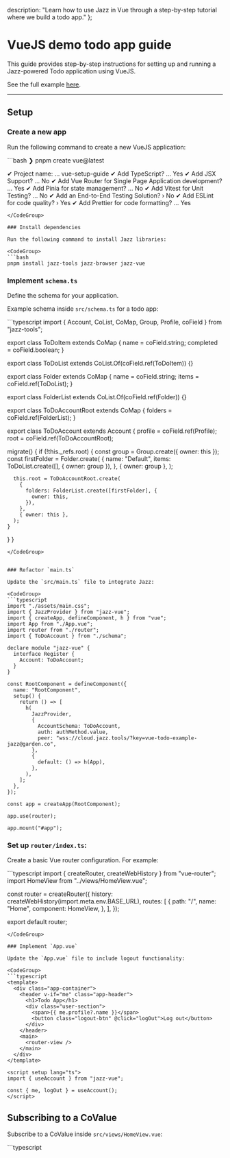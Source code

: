   description: "Learn how to use Jazz in Vue through a step-by-step tutorial where we build a todo app."
};


# VueJS demo todo app guide

This guide provides step-by-step instructions for setting up and running a Jazz-powered Todo application using VueJS.

See the full example [here](https://github.com/garden-co/jazz/tree/main/examples/todo-vue).

---

## Setup

### Create a new app

Run the following command to create a new VueJS application:

<CodeGroup>
```bash
❯ pnpm create vue@latest

✔ Project name: … vue-setup-guide
✔ Add TypeScript? … Yes
✔ Add JSX Support? … No
✔ Add Vue Router for Single Page Application development? … Yes
✔ Add Pinia for state management? … No
✔ Add Vitest for Unit Testing? … No
✔ Add an End-to-End Testing Solution? › No
✔ Add ESLint for code quality? › Yes
✔ Add Prettier for code formatting? … Yes
```
</CodeGroup>

### Install dependencies

Run the following command to install Jazz libraries:

<CodeGroup>
```bash
pnpm install jazz-tools jazz-browser jazz-vue
```
</CodeGroup>

### Implement `schema.ts`

Define the schema for your application.

Example schema inside `src/schema.ts` for a todo app:

<CodeGroup>
```typescript
import { Account, CoList, CoMap, Group, Profile, coField } from "jazz-tools";

export class ToDoItem extends CoMap {
  name = coField.string;
  completed = coField.boolean;
}

export class ToDoList extends CoList.Of(coField.ref(ToDoItem)) {}

export class Folder extends CoMap {
  name = coField.string;
  items = coField.ref(ToDoList);
}

export class FolderList extends CoList.Of(coField.ref(Folder)) {}

export class ToDoAccountRoot extends CoMap {
  folders = coField.ref(FolderList);
}

export class ToDoAccount extends Account {
  profile = coField.ref(Profile);
  root = coField.ref(ToDoAccountRoot);

  migrate() {
    if (!this._refs.root) {
      const group = Group.create({ owner: this });
      const firstFolder = Folder.create(
        {
          name: "Default",
          items: ToDoList.create([], { owner: group }),
        },
        { owner: group },
      );


      this.root = ToDoAccountRoot.create(
        {
          folders: FolderList.create([firstFolder], {
            owner: this,
          }),
        },
        { owner: this },
      );
    }
  }
}
```
</CodeGroup>


### Refactor `main.ts`

Update the `src/main.ts` file to integrate Jazz:

<CodeGroup>
```typescript
import "./assets/main.css";
import { JazzProvider } from "jazz-vue";
import { createApp, defineComponent, h } from "vue";
import App from "./App.vue";
import router from "./router";
import { ToDoAccount } from "./schema";

declare module "jazz-vue" {
  interface Register {
    Account: ToDoAccount;
  }
}

const RootComponent = defineComponent({
  name: "RootComponent",
  setup() {
    return () => [
      h(
        JazzProvider,
        {
          AccountSchema: ToDoAccount,
          auth: authMethod.value,
          peer: "wss://cloud.jazz.tools/?key=vue-todo-example-jazz@garden.co",
        },
        {
          default: () => h(App),
        },
      ),
    ];
  },
});

const app = createApp(RootComponent);

app.use(router);

app.mount("#app");
```
</CodeGroup>

### Set up `router/index.ts`:

Create a basic Vue router configuration. For example:

<CodeGroup>
```typescript
import { createRouter, createWebHistory } from "vue-router";
import HomeView from "../views/HomeView.vue";

const router = createRouter({
  history: createWebHistory(import.meta.env.BASE_URL),
  routes: [
    {
      path: "/",
      name: "Home",
      component: HomeView,
    },
  ],
});

export default router;
```
</CodeGroup>

### Implement `App.vue`

Update the `App.vue` file to include logout functionality:

<CodeGroup>
```typescript
<template>
  <div class="app-container">
    <header v-if="me" class="app-header">
      <h1>Todo App</h1>
      <div class="user-section">
        <span>{{ me.profile?.name }}</span>
        <button class="logout-btn" @click="logOut">Log out</button>
      </div>
    </header>
    <main>
      <router-view />
    </main>
  </div>
</template>

<script setup lang="ts">
import { useAccount } from "jazz-vue";

const { me, logOut } = useAccount();
</script>
```
</CodeGroup>

## Subscribing to a CoValue

Subscribe to a CoValue inside `src/views/HomeView.vue`:

<CodeGroup>
```typescript
<script setup lang="ts">
import { Group, type ID } from "jazz-tools";
import { ref, toRaw, watch } from "vue";
import { computed } from "vue";
import { useAccount, useCoState } from "jazz-vue";
import { Folder, FolderList, ToDoItem, ToDoList } from "../schema";

const { me } = useAccount();

// Computed ID for the folders list
const computedFoldersId = computed(() => me.value?.root?.folders?.id);

// Load folders and nested values
const folders = useCoState(FolderList, computedFoldersId, [{ items: [{}] }]);
```
</CodeGroup>

See the full example [here](https://github.com/garden-co/jazz/tree/main/examples/todo-vue).

## Mutating a CoValue

Here's how to create a new folder:

<CodeGroup>
```typescript
// continues previous example

const createFolder = async (name: string) => {
  // Create a group owned by the current user
  const group = Group.create({ owner: me.value });

  // Create the folder
  const newFolder = Folder.create(
    {
      name,
      items: ToDoList.create([], { owner: group }),
    },
    { owner: group },
  );

  // Add the folder to the list of folders.
  // This change is sent to all connected clients and will be synced in real time.
  folders.value?.push(newFolder);
  newFolderName.value = "";
};

```
</CodeGroup>

See the full example [here](https://github.com/garden-co/jazz/tree/main/examples/todo-vue).

